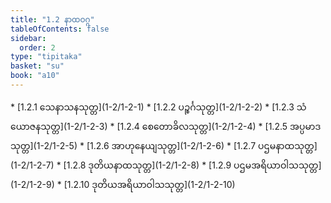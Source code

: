 ```yaml
---
title: "1.2 နာထဝဂ္ဂ"
tableOfContents: false
sidebar:
  order: 2
type: "tipitaka"
basket: "su"
book: "a10"
---
```



<DynamicBreadcrumb />



<TableOfContents book="a10" section="1.2">
* [1.2.1 သေနာသနသုတ္တ](1-2/1-2-1)
* [1.2.2 ပဉ္စင်္ဂသုတ္တ](1-2/1-2-2)
* [1.2.3 သံယောဇနသုတ္တ](1-2/1-2-3)
* [1.2.4 စေတောခိလသုတ္တ](1-2/1-2-4)
* [1.2.5 အပ္ပမာဒသုတ္တ](1-2/1-2-5)
* [1.2.6 အာဟုနေယျသုတ္တ](1-2/1-2-6)
* [1.2.7 ပဌမနာထသုတ္တ](1-2/1-2-7)
* [1.2.8 ဒုတိယနာထသုတ္တ](1-2/1-2-8)
* [1.2.9 ပဌမအရိယာဝါသသုတ္တ](1-2/1-2-9)
* [1.2.10 ဒုတိယအရိယာဝါသသုတ္တ](1-2/1-2-10)
</TableOfContents>